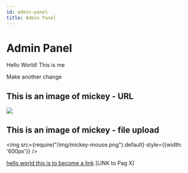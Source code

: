 ```yaml
---
id: admin-panel
title: Admin Panel
---
```




# Admin Panel

Hello World! This is me&#x20;



Make another change



## This is an image of mickey - URL

![](https://upload.wikimedia.org/wikipedia/commons/4/4f/Mickey_Mouse_%28poster_version%29.svg)



## This is an image of mickey - file upload

<img src={require("/img/mickey-mouse.png").default} style={{width: '600px'}} />



[hello world this is to become a link](../overview-and-options-comparison/what-is-greenid.md) \[LINK to Pag X]
